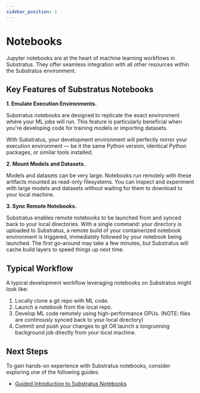```yaml
---
sidebar_position: 1
---
```



# Notebooks

Jupyter notebooks are at the heart of machine learning workflows in Substratus. They offer seamless integration with all other resources within the Substratus environment.

<ReactPlayer playing controls url='/video/notebook.mp4' width='100%' height='100%' />

## Key Features of Substratus Notebooks

**1. Emulate Execution Environments.**

Substratus notebooks are designed to replicate the exact environment where your ML jobs will run. This feature is particularly beneficial when you're developing code for training models or importing datasets. 

With Substratus, your development environment will perfectly mirror your execution environment — be it the same Python version, identical Python packages, or similar tools installed.

**2. Mount Models and Datasets.**

Models and datasets can be very large. Notebooks run remotely with these artifacts mounted as read-only filesystems. You can inspect and experiment with large models and datasets without waiting for them to download to your local machine.

**3. Sync Remote Notebooks.**

Substratus enables remote notebooks to be launched from and synced back to your local directories. With a single command: your directory is uploaded to Substratus, a remote build of your containerized notebook environment is triggered, immediately followed by your notebook being launched. The first go-around may take a few minutes, but Substratus will cache build layers to speed things up next time.

## Typical Workflow

A typical development workflow leveraging notebooks on Substratus might look like:

1. Locally clone a git repo with ML code.
2. Launch a notebook from the local repo.
3. Develop ML code remotely using high-performance GPUs. (NOTE: files are continously synced back to your local directory)
4. Commit and push your changes to git OR launch a longrunning background job directly from your local machine.

## Next Steps

To gain hands-on experience with Substratus notebooks, consider exploring one of the following guides:

* [Guided Introduction to Substratus Notebooks](../guides/intro-to-notebooks)
